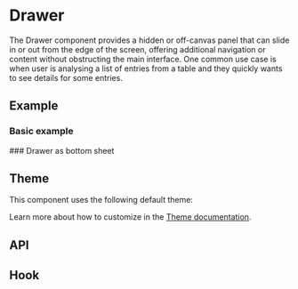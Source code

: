 
<Meta of={DrawerStories} />

# Drawer
The Drawer component provides a hidden or off-canvas panel that can slide in or out from the edge of the screen,
offering additional navigation or content without obstructing the main interface. One common use case is when user
is analysing a list of entries from a table and they quickly wants to see details for some entries.

## Example
### Basic example
<ToggleCanvas sourceState="shown" of={DrawerStories.Simple} storybook="components-layers-drawer--simple" />
### Drawer as bottom sheet
<ToggleCanvas of={DrawerStories.BottomSheet} storybook="components-layers-drawer--bottom-sheet" />

## Theme
This component uses the following default theme:

<ThemeRender theme={drawerTheme} />

Learn more about how to customize in the [Theme documentation](/docs/theme/getting-started).


## API
<PropsTable name="Drawer" />

## Hook
<ParametersTable type="hooks" name="useDrawer" />
